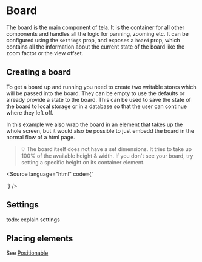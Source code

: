 
<Meta of={BoardStories} name="Example"/>

# Board

The board is the main component of tela. It is the container for all other components and handles all the logic for panning, zooming etc.
It can be configured using the `settings` prop, and exposes a `board` prop, which contains all the information about the current state of the board like the zoom factor or the view offset.


## Creating a board

To get a board up and running you need to create two writable stores which will be passed into the board. They can be empty to use the defaults or already provide a state to the board.
This can be used to save the state of the board to local storage or in a database so that the user can continue where they left off.

In this example we also wrap the board in an element that takes up the whole screen, but it would also be possible to just embedd the board in the normal flow of a html page.

> 💡 The board itself does not have a set dimensions. It tries to take up 100% of the available height & width. If you don't see your board, try setting a specific height on its container element.

<Source language="html" code={`
<script lang="ts">

  const settings = writable({} satisfies IBoardSettings); // <- used to configure the board
  const board = writable({ viewOffset: { x: 0, y: 0 }, zoom: 1 } satisfies TBoard); // <- determines the initial state of the board
</script>

<main>
  <Board {settings} {board}>
  </Board>
</main>

<style>
  main {
    position: fixed;
    top: 0;
    left: 0;
    width: 100%;
    height: 100%;
  }
</style>
`} />

## Settings

todo: explain settings

## Placing elements

See [Positionable](/?path=/docs/components-positionable--example)